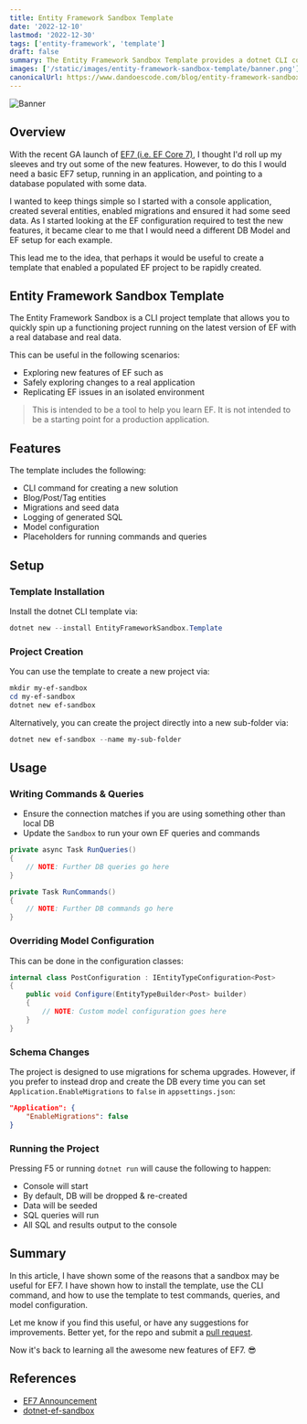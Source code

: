 ```yaml
---
title: Entity Framework Sandbox Template
date: '2022-12-10'
lastmod: '2022-12-30'
tags: ['entity-framework', 'template']
draft: false
summary: The Entity Framework Sandbox Template provides a dotnet CLI command to get you up and running fast with EF7, several entities, and a populated database.
images: ['/static/images/entity-framework-sandbox-template/banner.png']
canonicalUrl: https://www.dandoescode.com/blog/entity-framework-sandbox-template
---
```


![Banner](/static/images/entity-framework-sandbox-template/banner.png)

## Overview

With the recent GA launch of [EF7 (i.e. EF Core 7)](https://devblogs.microsoft.com/dotnet/announcing-ef7/), I thought I'd roll up my sleeves and try out some of the new features. However, to do this I would need a basic EF7 setup, running in an application, and pointing to a database populated with some data.

I wanted to keep things simple so I started with a console application, created several entities, enabled migrations and ensured it had some seed data. As I started looking at the EF configuration required to test the new features, it became clear to me that I would need a different DB Model and EF setup for each example.

This lead me to the idea, that perhaps it would be useful to create a template that enabled a populated EF project to be rapidly created.

## Entity Framework Sandbox Template

The Entity Framework Sandbox is a CLI project template that allows you to quickly spin up a functioning project running on the latest version of EF with a real database and real data.

This can be useful in the following scenarios:

- Exploring new features of EF such as
- Safely exploring changes to a real application
- Replicating EF issues in an isolated environment

> This is intended to be a tool to help you learn EF. It is not intended to be a starting point for a production application.

## Features

The template includes the following:

- CLI command for creating a new solution
- Blog/Post/Tag entities
- Migrations and seed data
- Logging of generated SQL
- Model configuration
- Placeholders for running commands and queries

## Setup

### Template Installation

Install the dotnet CLI template via:

```powershell
dotnet new --install EntityFrameworkSandbox.Template
```

### Project Creation

You can use the template to create a new project via:

```powershell
mkdir my-ef-sandbox
cd my-ef-sandbox
dotnet new ef-sandbox
```

Alternatively, you can create the project directly into a new sub-folder via:

```powershell
dotnet new ef-sandbox --name my-sub-folder
```

## Usage

### Writing Commands & Queries

- Ensure the connection matches if you are using something other than local DB
- Update the `Sandbox` to run your own EF queries and commands

```csharp
private async Task RunQueries()
{
    // NOTE: Further DB queries go here
}
```

```csharp
private Task RunCommands()
{
    // NOTE: Further DB commands go here
}
```

### Overriding Model Configuration

This can be done in the configuration classes:

```csharp
internal class PostConfiguration : IEntityTypeConfiguration<Post>
{
    public void Configure(EntityTypeBuilder<Post> builder)
    {
        // NOTE: Custom model configuration goes here
    }
}
```

### Schema Changes

The project is designed to use migrations for schema upgrades. However, if you prefer to instead drop and create the DB every time you can set `Application.EnableMigrations` to `false` in `appsettings.json`:

```json
"Application": {
    "EnableMigrations": false
}
```

### Running the Project

Pressing F5 or running `dotnet run` will cause the following to happen:

- Console will start
- By default, DB will be dropped & re-created
- Data will be seeded
- SQL queries will run
- All SQL and results output to the console

## Summary

In this article, I have shown some of the reasons that a sandbox may be useful for EF7. I have shown how to install the template, use the CLI command, and how to use the template to test commands, queries, and model configuration.

Let me know if you find this useful, or have any suggestions for improvements. Better yet, for the repo and submit a [pull request](https://github.com/danielmackay/dotnet-ef-sandbox/pulls).

Now it's back to learning all the awesome new features of EF7. 😎

## References

- [EF7 Announcement](https://devblogs.microsoft.com/dotnet/announcing-ef7/)
- [dotnet-ef-sandbox](https://github.com/danielmackay/dotnet-ef-sandbox)
